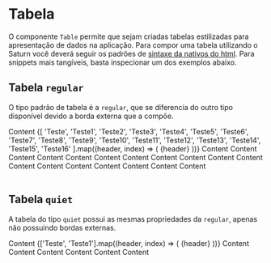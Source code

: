 

<Meta title='Data Display/Table' />

# Tabela

O componente `Table` permite que sejam criadas tabelas estilizadas para apresentação de dados na aplicação. Para compor uma tabela utilizando o Saturn você deverá seguir os padrões de [sintaxe da nativos do html](https://developer.mozilla.org/pt-BR/docs/Web/HTML/Element/table). Para snippets mais tangíveis, basta inspecionar um dos exemplos abaixo.

## Tabela `regular`

O tipo padrão de tabela é a `regular`, que se diferencia do outro tipo disponível devido a borda externa que a compõe.

<Canvas>
  <Story
    name='Regular'
    parameters={{
      design: {
        type: 'figma',
        url: 'https://www.figma.com/file/O3bKxIcsj2rc1FNIRclJyT/Saturn-System?node-id=484%3A8489'
      }
    }}
  >
    <ThemeProvider>
      <Table type='regular'>
        <TableContent as='thead'>
          <TableData>
            <Typography fontWeight={1} fontSize={3} lineHeight={3}>
              Content
            </Typography>
          </TableData>
          {[
            'Teste',
            'Teste1',
            'Teste2',
            'Teste3',
            'Teste4',
            'Teste5',
            'Teste6',
            'Teste7',
            'Teste8',
            'Teste9',
            'Teste10',
            'Teste11',
            'Teste12',
            'Teste13',
            'Teste14',
            'Teste15',
            'Teste16'
          ].map((header, index) => (
            <TableData key={index} fontWeight={1} fontSize={3} lineHeight={3}>
              {header}
            </TableData>
          ))}
        </TableContent>
        <TableContent>
          <TableRow>
            <TableData>
              <Checkbox />
              Content
            </TableData>
            <TableData>Content</TableData>
            <TableData>Content</TableData>
            <TableData>Content</TableData>
            <TableData>Content</TableData>
            <TableData>Content</TableData>
            <TableData>Content</TableData>
            <TableData>Content</TableData>
            <TableData>Content</TableData>
            <TableData>Content</TableData>
            <TableData>Content</TableData>
            <TableData>Content</TableData>
            <TableData>Content</TableData>
            <TableData>Content</TableData>
            <TableData>Content</TableData>
            <TableData>Content</TableData>
            <TableData>Content</TableData>
            <TableData>Content</TableData>
          </TableRow>
        </TableContent>
      </Table>
    </ThemeProvider>
  </Story>
</Canvas>

## Tabela `quiet`

A tabela do tipo `quiet` possui as mesmas propriedades da `regular`, apenas não possuindo bordas externas.

<Canvas>
  <Story
    name='Quiet'
    parameters={{
      design: {
        type: 'figma',
        url: 'https://www.figma.com/file/O3bKxIcsj2rc1FNIRclJyT/Saturn-System?node-id=484%3A8489'
      }
    }}
  >
    <ThemeProvider>
      <Table type='quiet'>
        <TableContent as='thead'>
          <TableData>
            <Typography fontWeight={1} fontSize={3} lineHeight={3}>
              Content
            </Typography>
          </TableData>
          {['Teste', 'Teste1'].map((header, index) => (
            <TableData key={index}>
              <Typography fontWeight={1} fontSize={3} lineHeight={3}>
                {header}
              </Typography>
            </TableData>
          ))}
        </TableContent>
        <TableContent>
          <TableRow>
            <TableData>
              <Checkbox />
              Content
            </TableData>
            <TableData>Content</TableData>
            <TableData>Content</TableData>
          </TableRow>
          <TableRow>
            <TableData>Content</TableData>
            <TableData>Content</TableData>
            <TableData>
              <Tag color='primary'>Content</Tag>
            </TableData>
          </TableRow>
        </TableContent>
      </Table>
    </ThemeProvider>
  </Story>
</Canvas>

<ArgsTable of={Table} />
